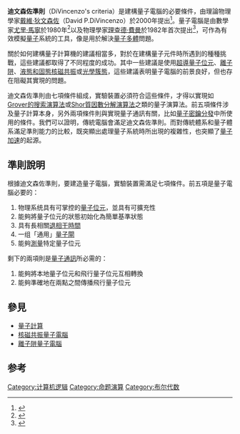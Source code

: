 
'''迪文森佐準則'''（DiVincenzo's criteria）是建構量子電腦的必要條件，由理論物理學家[[戴维·狄文森佐（David_P.DiVincenzo）|戴維·狄文森佐]]（David P.DiVincenzo）於2000年提出<ref name="David">{{Cite journal|title=The Physical Implementation of Quantum Computation|last=DiVincenzo|first=David P.|date=2000-04-13|journal=Fortschritte der Physik|issue=9–11|doi=10.1002/1521-3978(200009)48:9/11<771::AID-PROP771>3.0.CO;2-E|volume=48|pages=771–783|arxiv=quant-ph/0002077|bibcode=2000ForPh..48..771D}}</ref>。量子電腦是由數學家[[尤里·马宁|尤里·馬寧]]於1980年<ref name="manin1980vychislimoe">{{Cite book|last=Manin, Yu. I.|title=Vychislimoe i nevychislimoe|trans-title=Computable and Noncomputable|year=1980|publisher=Sov.Radio|url=http://publ.lib.ru/ARCHIVES/M/MANIN_Yuriy_Ivanovich/Manin_Yu.I._Vychislimoe_i_nevychislimoe.(1980).%5Bdjv%5D.zip|archiveurl=https://web.archive.org/web/20130510173823/http://publ.lib.ru/ARCHIVES/M/MANIN_Yuriy_Ivanovich/Manin_Yu.I._Vychislimoe_i_nevychislimoe.(1980).%5Bdjv%5D.zip|archivedate=2013-05-10|pages=13–15|language=ru|accessdate=2013-03-04}}</ref>以及物理學家[[理查德·費曼|理查德·費曼]]於1982年首次提出<ref>{{Cite journal|title=Simulating physics with computers|last=Feynman|first=R. P.|date=June 1982|journal=[[International_Journal_of_Theoretical_Physics|International Journal of Theoretical Physics]]|issue=6|doi=10.1007/BF02650179|volume=21|pages=467–488|bibcode=10.1.1.45.9310}}</ref>，可作為有效模擬[[量子力学|量子]]系統的工具，像是用於解決[[多体问题|量子多體]]問題。

關於如何建構量子計算機的建議相當多，對於在建構量子元件時所遇到的種種挑戰，這些建議都取得了不同程度的成功。其中一些建議是使用[[超導量子計算|超導量子位元]]、[[俘获离子量子计算机|離子阱]]、[[核磁共振量子電腦|液態和固態核磁共振]]或[[单向量子计算机|光學簇態]]，這些建議表明量子電腦的前景良好，但也存在阻礙其實現的問題。

迪文森佐準則由七項條件組成，實驗裝置必須符合這些條件，才得以實現如[[Grover算法|Grover的搜索演算法]]或[[秀爾演算法|Shor質因數分解演算法]]之類的量子演算法。前五項條件涉及量子計算本身，另外兩項條件則與實現量子通訊有關，比如[[量子密鑰分發|量子密鑰分發]]中所使用的條件。我們可以證明，傳統電腦會滿足迪文森佐準則。而對傳統體系和量子體系滿足準則能力的比較，既突顯出處理量子系統時所出現的複雜性，也突顯了[[Deutsch–Jozsa算法|量子加速]]的起源。

== 準則說明 ==
根據迪文森佐準則，要建造量子電腦，實驗裝置需滿足七項條件。前五項是量子電腦必要的：

# 物理系统具有可掌控的[[量子位元|量子位元]]，並具有可擴充性
# 能夠將量子位元的狀態初始化為簡單基準狀態
# 具有長相關[[量子退相干|退相干]][[弛緩_(核磁共振)|時間]]
# 一组「通用」[[量子閘|量子閘]]
# 能夠[[量子測量|測量]]特定量子位元

剩下的兩項則是[[量子通道|量子通訊]]所必需的：

# 能夠將本地量子位元和飛行量子位元互相轉換
# 能夠準確地在兩點之間傳播飛行量子位元

== 參見 ==

* [[量子计算机|量子計算]]
* [[核磁共振量子電腦|核磁共振量子電腦]]
* [[俘获离子量子计算机|離子阱量子電腦]]

== 参考 ==
{{Reflist|30em}}
[[Category:计算机逻辑|Category:计算机逻辑]]
[[Category:命题演算|Category:命题演算]]
[[Category:布尔代数|Category:布尔代数]]